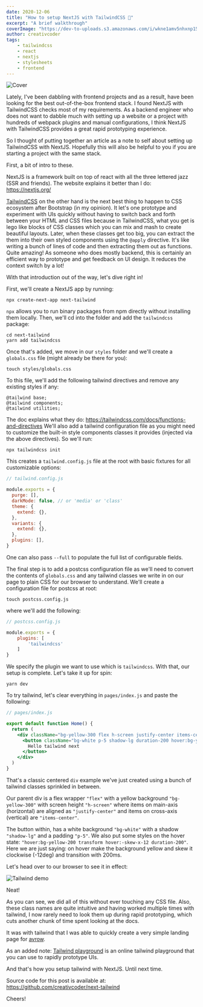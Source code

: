 ```yaml
---
date: 2020-12-06
title: "How to setup NextJS with TailwindCSS 🌊"
excerpt: "A brief walkthrough"
coverImage: "https://dev-to-uploads.s3.amazonaws.com/i/wkne1amv5nhxnp1553ps.png"
author: creativcoder
tags:
    - tailwindcss
    - react
    - nextjs 
    - stylesheets
    - frontend
---
```


![Cover](https://dev-to-uploads.s3.amazonaws.com/i/wkne1amv5nhxnp1553ps.png)

Lately, I've been dabbling with frontend projects and as a result, have been looking for the best out-of-the-box frontend stack. I found NextJS with TailwindCSS checks most of my requirements. As a backend engineer who does not want to dabble  much with setting up a website or a project with hundreds of webpack plugins and manual configurations, I think NextJS with TailwindCSS provides a great rapid prototyping experience.

So I thought of putting together an article as a note to self about setting up TailwindCSS with NextJS. Hopefully this will also be helpful to you if you are starting a project with the same stack.

First, a bit of intro to these. 

NextJS is a framework built on top of react with all the three lettered jazz (SSR and friends). The website explains it better than I do: https://nextjs.org/

[TailwindCSS](https://www.youtube.com/watch?v=3u_vIdnJYLc&t=10s) on the other hand is the next best thing to happen to CSS ecosystem after Bootstrap (in my opinion). It let's one prototype and experiment with UIs quickly without having to switch back and forth between your HTML and CSS files because in TailwindCSS, what you get is lego like blocks of CSS classes which you can mix and mash to create beautiful layouts. Later, when these classes get too big, you can extract the them into their own styled components using the `@apply` directive. It's like writing a bunch of lines of code and then extracting them out as functions. Quite amazing! As someone who does mostly backend, this is certainly an efficient way to prototype and get feedback on UI design. It reduces the context switch by a lot!

With that introduction out of the way, let's dive right in!

First, we'll create a NextJS app by running:

```
npx create-next-app next-tailwind
```

`npx` allows you to run binary packages from npm directly without installing them locally. Then, we'll cd into the folder and add the `tailwindcss` package:

```
cd next-tailwind
yarn add tailwindcss
```

Once that's added, we move in our `styles` folder and we'll create a `globals.css` file (might already be there for you):

```
touch styles/globals.css
```

To this file, we'll add the following tailwind directives and remove any existing styles if any:

```
@tailwind base;
@tailwind components;
@tailwind utilities;
```

The doc explains what they do: https://tailwindcss.com/docs/functions-and-directives
We'll also add a tailwind configuration file as you might need to customize the built-in style components classes it provides (injected via the above directives). So we'll run:

```
npx tailwindcss init
```

This creates a `tailwind.config.js` file at the root with basic fixtures for all customizable options:

```js
// tailwind.config.js

module.exports = {
  purge: [],
  darkMode: false, // or 'media' or 'class'
  theme: {
    extend: {},
  },
  variants: {
    extend: {},
  },
  plugins: [],
}

```

One can also pass `--full` to populate the full list of configurable fields.

The final step is to add a postcss configuration file as we'll need to convert the contents of `globals.css` and any tailwind classes we write in on our page to plain CSS for our browser to understand. We'll create a configuration file for postcss at root:

```
touch postcss.config.js
```

where we'll add the following:

```js
// postcss.config.js

module.exports = {
	plugins: [
		'tailwindcss'
	]
}

```

We specify the plugin we want to use which is `tailwindcss`. With that, our setup is complete. Let's take it up for spin: 

```
yarn dev
```

To try tailwind, let's clear everything in `pages/index.js` and paste the following:

```jsx
// pages/index.js

export default function Home() {
  return (
    <div className="bg-yellow-300 flex h-screen justify-center items-center">
      <button className="bg-white p-5 shadow-lg duration-200 hover:bg-yellow-200 transform hover:-skew-x-12">
        Hello tailwind next
      </button>
    </div>
  )
}
```

That's a classic centered `div` example we've just created using a bunch of tailwind classes sprinkled in between.

Our parent div is a flex wrapper `"flex"` with a yellow background `"bg-yellow-300"` with screen height `"h-screen"` where items on main-axis (horizontal) are aligned as `"justify-center"` and items on cross-axis (vertical) are `"items-center"`.

The button within, has a white background `"bg-white"` with a shadow `"shadow-lg"` and a padding `"p-5"`. We also put some styles on the hover state: `"hover:bg-yellow-200 transform hover:-skew-x-12 duration-200"`. Here we are just saying: on hover make the background yellow and skew it clockwise (-12deg) and transition with 200ms.

Let's head over to our browser to see it in effect:

![Tailwind demo](https://dev-to-uploads.s3.amazonaws.com/i/itr5o87lsxkugfi7zo3y.jpg)

Neat! 

As you can see, we did all of this without ever touching any CSS file. Also, these class names are quite intuitive and having worked multiple times with tailwind, I now rarely need to look them up during rapid prototyping, which cuts another chunk of time spent looking at the docs.

It was with tailwind that I was able to quickly create a very simple landing page for [avrow](https://creativcoder.dev/avrow).

As an added note: [Tailwind playground](https://play.tailwindcss.com/) is an online tailwind playground that you can use to rapidly prototype UIs.

And that's how you setup tailwind with NextJS. Until next time.

Source code for this post is available at: https://github.com/creativcoder/next-tailwind

Cheers!